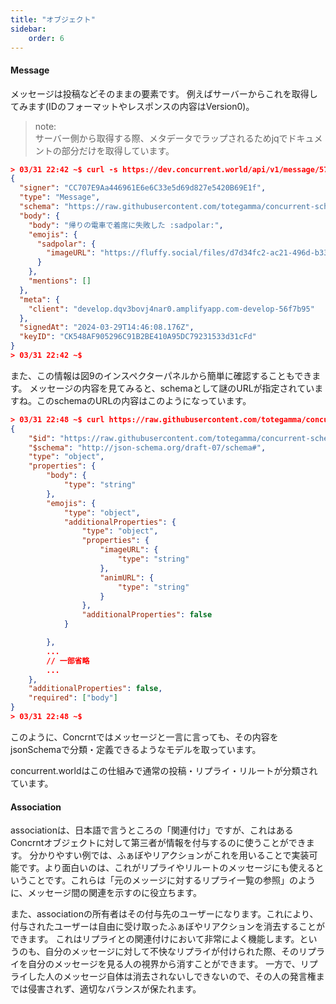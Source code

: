 ```yaml
---
title: "オブジェクト"
sidebar:
    order: 6
---
```


#### Message
メッセージは投稿などそのままの要素です。
例えばサーバーからこれを取得してみます(IDのフォーマットやレスポンスの内容はVersion0)。

> note:  
> サーバー側から取得する際、メタデータでラップされるためjqでドキュメントの部分だけを取得しています。

```json title: messageの取得(バージョン0)
> 03/31 22:42 ~$ curl -s https://dev.concurrent.world/api/v1/message/570afc5c-5b1d-420b-9934-773fedf80801 | jq '.content.payload | fromjson'
{
  "signer": "CC707E9Aa446961E6e6C33e5d69d827e5420B69E1f",
  "type": "Message",
  "schema": "https://raw.githubusercontent.com/totegamma/concurrent-schemas/master/messages/note/0.0.1.json",
  "body": {
    "body": "帰りの電車で着席に失敗した :sadpolar:",
    "emojis": {
      "sadpolar": {
        "imageURL": "https://fluffy.social/files/d7d34fc2-ac21-496d-b330-0f8531b5b0a7"
      }
    },
    "mentions": []
  },
  "meta": {
    "client": "develop.dqv3bovj4nar0.amplifyapp.com-develop-56f7b95"
  },
  "signedAt": "2024-03-29T14:46:08.176Z",
  "keyID": "CK548AF905296C91B2BE410A95DC79231533d31cFd"
}
> 03/31 22:42 ~$
```

また、この情報は図9のインスペクターパネルから簡単に確認することもできます。
メッセージの内容を見てみると、schemaとして謎のURLが指定されていますね。このschemaのURLの内容はこのようになっています。

```json title: schemaの詳細
> 03/31 22:48 ~$ curl https://raw.githubusercontent.com/totegamma/concurrent-schemas/master/messages/note/0.0.1.json
{
    "$id": "https://raw.githubusercontent.com/totegamma/concurrent-schemas/master/messages/note/0.0.1.json",
    "$schema": "http://json-schema.org/draft-07/schema#",
    "type": "object",
    "properties": {
        "body": {
            "type": "string"
        },
        "emojis": {
            "type": "object",
            "additionalProperties": {
                "type": "object",
                "properties": {
                    "imageURL": {
                        "type": "string"
                    },
                    "animURL": {
                        "type": "string"
                    }
                },
                "additionalProperties": false
            }

        },
        ...
        // 一部省略
        ...
    },
    "additionalProperties": false,
    "required": ["body"]
}
> 03/31 22:48 ~$
```

このように、Concrntではメッセージと一言に言っても、その内容をjsonSchemaで分類・定義できるようなモデルを取っています。

concurrent.worldはこの仕組みで通常の投稿・リプライ・リルートが分類されています。

#### Association
associationは、日本語で言うところの「関連付け」ですが、これはあるConcrntオブジェクトに対して第三者が情報を付与するのに使うことができます。
分かりやすい例では、ふぁぼやリアクションがこれを用いることで実装可能です。より面白いのは、これがリプライやリルートのメッセージにも使えるということです。これらは「元のメッージに対するリプライ一覧の参照」のように、メッセージ間の関連を示すのに役立ちます。

また、associationの所有者はその付与先のユーザーになります。これにより、付与されたユーザーは自由に受け取ったふぁぼやリアクションを消去することができます。
これはリプライとの関連付けにおいて非常によく機能します。というのも、自分のメッセージに対して不快なリプライが付けられた際、そのリプライを自分のメッセージを見る人の視界から消すことができます。
一方で、リプライした人のメッセージ自体は消去されないしできないので、その人の発言権までは侵害されず、適切なバランスが保たれます。
